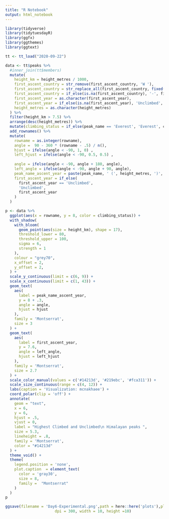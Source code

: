 ```yaml
---
title: "R Notebook"
output: html_notebook
---
```


```r
library(tidyverse)
library(tidytuesdayR)
library(ggfx)
library(ggthemes)
library(ggtext)
```

```r
tt <- tt_load("2020-09-22")
```

```r
data <- tt$peaks %>%
  #inner_join(tt$members)
  mutate(
    height_km = height_metres / 1000,
    first_ascent_country = str_remove(first_ascent_country, 'W '),
    first_ascent_country = str_replace_all(first_ascent_country, fixed(','), '\n'),
    first_ascent_country = if_else(is.na(first_ascent_country), '-', first_ascent_country),
    first_ascent_year = as.character(first_ascent_year),
    first_ascent_year = if_else(is.na(first_ascent_year), 'Unclimbed', first_ascent_year),
    height_metres = as.character(height_metres)
  ) %>%
  filter(height_km > 7.5) %>%
  arrange(desc(height_metres)) %>%
  mutate(climbing_status = if_else(peak_name == 'Everest', 'Everest', climbing_status)) %>%
  add_rownames() %>%
  mutate(
    rowname = as.integer(rowname),
    angle =  90 - 360 * (rowname - .5) / n(),
    hjust = ifelse(angle < -90, 1, 0) ,
    left_hjust = ifelse(angle < -90, 0.5, 0.5) ,
    
    angle = ifelse(angle < -90, angle + 180, angle),
    left_angle = ifelse(angle < -90, angle + 90, angle),
    peak_name_ascent_year = paste(peak_name, ' (', height_metres, ')', sep = ''),
    first_ascent_year = if_else(
      first_ascent_year == 'Unclimbed',
      'Unclimbed',
      first_ascent_year
    )
  )

p <- data %>%
  ggplot(aes(x = rowname, y = 8, color = climbing_status)) +
  with_shadow(
    with_bloom(
      geom_point(aes(size = height_km), shape = 17),
      threshold_lower = 80,
      threshold_upper = 100,
      sigma = 6,
      strength = 1
    ),
    colour = "grey70",
    x_offset = 2,
    y_offset = 2,
  ) +
  scale_y_continuous(limit = c(6, 9)) +
  scale_x_continuous(limit = c(1, 43)) +
  geom_text(
    aes(
      label = peak_name_ascent_year,
      y = 8 + .3,
      angle = angle,
      hjust = hjust
    ),
    family = 'Montserrat',
    size = 3
  ) +
  geom_text(
    aes(
      label = first_ascent_year,
      y = 7.6,
      angle = left_angle,
      hjust = left_hjust
    ),
    family = 'Montserrat',
    size = 2.7
  ) +
  scale_color_manual(values = c('#14213d', '#219ebc', '#fca311')) +
  scale_size_continuous(range = c(4, 12)) +
  labs(caption = 'Visualization: mcnakhaee') +
  coord_polar(clip = 'off') +
  annotate(
    geom = "text",
    x = 6,
    y = 6,
    hjust = .5,
    vjust = 0,
    label = "Highest Climbed and Unclimbed\n Himalayan peaks ",
    size = 5.3,
    lineheight = .8,
    family = 'Montserrat',
    color = "#14213d"
  ) +
  theme_void() +
  theme(
    legend.position = 'none',
    plot.caption  = element_text(
      color = 'gray30',
      size = 8,
      family =  "Montserrat"
    )
  )
p
```


```r
ggsave(filename = 'Day6-Experimental.png',path = here::here('plots'),plot = p ,
                      dpi = 300, width = 10, height =10)
```

